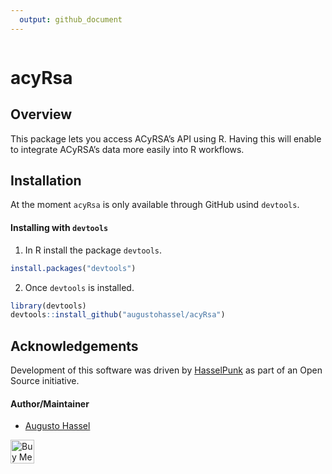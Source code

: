```yaml
---
  output: github_document
---
```


  <!-- README.md is generated from README.Rmd. Please edit that file -->

```r
```

# acyRsa

## Overview

This package lets you access ACyRSA's API using R. Having this will enable to integrate ACyRSA's data more easily into R workflows.

## Installation

At the moment `acyRsa` is only available through GitHub usind `devtools`.

#### Installing with `devtools`

1. In R install the package `devtools`.

```r
install.packages("devtools")
```

2. Once `devtools` is installed.

```r
library(devtools)
devtools::install_github("augustohassel/acyRsa")
```

## Acknowledgements

Development of this software was driven by [HasselPunk](https://www.hasselpunk.com) as part of an Open Source initiative.

#### Author/Maintainer
- [Augusto Hassel](https://github.com/augustohassel)


<a href="https://www.buymeacoffee.com/augustohassel" target="_blank"><img src='https://cdn.buymeacoffee.com/buttons/arial-blue.png' alt="Buy Me A Coffee" align="left" height="38"/></a>


